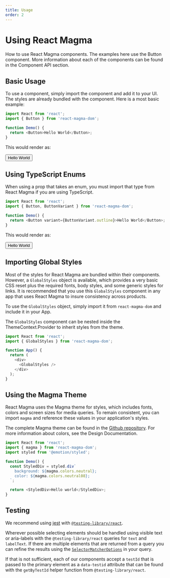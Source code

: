 ```yaml
---
title: Usage
order: 2
---
```



# Using React Magma

How to use React Magma components. The examples here use the <Link to="/api/button">Button</Link> component. More information about each of the components can be found in the Component API section.

## Basic Usage

To use a component, simply import the component and add it to your UI. The styles are already bundled with the component.
Here is a most basic example:

```typescript
import React from 'react';
import { Button } from 'react-magma-dom';

function Demo() {
  return <Button>Hello World</Button>;
}
```

This would render as:

<Button>Hello World</Button>

## Using TypeScript Enums

When using a prop that takes an enum, you must import that type from React Magma if you are using TypeScript.

```typescript
import React from 'react';
import { Button, ButtonVariant } from 'react-magma-dom';

function Demo() {
  return <Button variant={ButtonVariant.outline}>Hello World</Button>;
}
```

This would render as:

<Button variant="outline">Hello World</Button>

## Importing Global Styles

Most of the styles for React Magma are bundled within their components. However, a `GlobalStyles` object is available, which provides a
very basic CSS reset plus the required fonts, body styles, and some generic styles for links. It is recommended that you use this `GlobalStyles` component in any app that uses React Magma
to insure consistency across products.

To use the `GlobalStyles` object, simply import it from `react-magma-dom` and include it in your App.

The `GlobalStyles` component can be nested inside the <Link to="/api/theme">ThemeContext.Provider</Link> to inherit styles from the theme.

```js noRender startExpanded
import React from 'react';
import { GlobalStyles } from 'react-magma-dom';

function App() {
  return (
    <div>
      <GlobalStyles />
    </div>
  );
}
```

## Using the Magma Theme

React Magma uses the Magma theme for styles, which includes fonts, colors and screen sizes for media queries. To remain consistent,
you can import `magma` and reference these values in your application's styles.

The complete Magma theme can be found in the [Github repository](https://github.com/cengage/react-magma/blob/acc469c1499da986248c312009951a9d74ed8f16/packages/react-magma-dom/src/theme/magma.ts).
For more information about colors, see the <Link to="/design/colors">Design Documentation</Link>.

```js noRender startExpanded
import React from 'react';
import { magma } from 'react-magma-dom';
import styled from '@emotion/styled';

function Demo() {
  const StyledDiv = styled.div`
    background: ${magma.colors.neutral};
    color: ${magma.colors.neutral08};
  `;

  return <StyledDiv>Hello world</StyledDiv>;
}
```

## Testing

We recommend using [jest](https://jestjs.io/) with [`@testing-library/react`](https://testing-library.com/docs/react-testing-library/intro).

Wherever possible selecting elements should be handled using visible text or aria-labels with the `@testing-library/react` queries for `text` and `labelText`. If there are multiple elements that are returned from a query you can refine the results using the [`SelectorMatcherOptions`](https://github.com/testing-library/dom-testing-library/blob/19901e13b6acd11df580ddf6dd35540a39c5eaaf/types/query-helpers.d.ts#L4) in your query.

If that is not sufficient, each of our components accept a `testId` that is passed to the primary element as a `data-testid` attribute that can be found with the `getByTestId` helper function from `@testing-library/react`.
